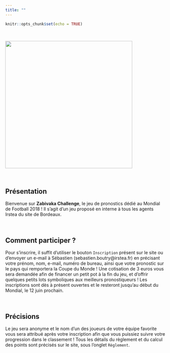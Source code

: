 ```yaml
---
title: ""
---
```


```r
knitr::opts_chunk$set(echo = TRUE)

```

<br>

<img src="img/Dessin_site.png" width="400" class="center">

<br>

## Présentation

Bienvenue sur **Zabivaka Challenge**, le jeu de pronostics dédié au Mondial de Football 2018 ! Il s’agit d’un jeu proposé en interne à tous les agents Irstea du site de Bordeaux.

<br>

## Comment participer ?

Pour s’inscrire, il suffit d’utiliser le bouton `Inscription` présent sur le site ou d’envoyer un e-mail à Sébastien (sebastien.boutry@irstea.fr) en précisant votre prénom, nom, e-mail, numéro de bureau, ainsi que votre pronostic sur le pays qui remportera la Coupe du Monde ! Une cotisation de 3 euros vous sera demandée afin de financer un petit pot à la fin du jeu, et d’offrir quelques petits lots symboliques aux meilleurs pronostiqueurs ! Les inscriptions sont dès à présent ouvertes et le resteront jusqu’au début du Mondial, le 12 juin prochain.

<br>

## Précisions


Le jeu sera anonyme et le nom d’un des joueurs de votre équipe favorite vous sera attribué après votre inscription afin que vous puissiez suivre votre progression dans le classement ! Tous les détails du règlement et du calcul des points sont précisés sur le site, sous l’onglet `Règlement`.




